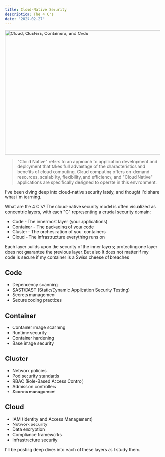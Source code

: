 ```yaml
---
title: Cloud-Native Security
description: The 4 C's
date: "2025-02-27"
---
```


<Image src="/code-container-cluster-cloud.svg" width="718" height="404" alt="Cloud, Clusters, Containers, and Code" />

> "Cloud Native" refers to an approach to application development and deployment that takes full advantage of the characteristics and benefits of cloud computing. Cloud computing offers on-demand resources, scalability, flexibility, and efficiency, and "Cloud Native" applications are specifically designed to operate in this environment.

 I've been diving deep into cloud-native security lately, and thought I'd share what I'm learning. 

What are the 4 C's?
The cloud-native security model is often visualized as concentric layers, with each "C" representing a crucial security domain:

+ Code - The innermost layer (your applications)
+ Container - The packaging of your code
+ Cluster - The orchestration of your containers
+ Cloud - The infrastructure everything runs on

Each layer builds upon the security of the inner layers; protecting one layer does not guarantee the previous layer. But also It does not matter if my code is secure if my container is a Swiss cheese of breaches

Code
-
+ Dependency scanning
+ SAST/DAST (Static/Dynamic Application Security Testing)
+ Secrets management
+ Secure coding practices

Container
-
+ Container image scanning
+ Runtime security
+ Container hardening
+ Base image security

Cluster
-
+ Network policies
+ Pod security standards
+ RBAC (Role-Based Access Control)
+ Admission controllers
+ Secrets management

Cloud
-

+ IAM (Identity and Access Management)
+ Network security
+ Data encryption
+ Compliance frameworks
+ Infrastructure security

I'll be posting deep dives into each of these layers as I study them.